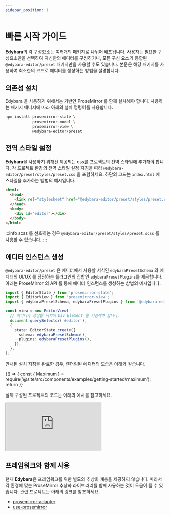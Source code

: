 ```yaml
---
sidebar_position: 1 
---
```


# 빠른 시작 가이드

**Edybara**의 각 구성요소는 여러개의 패키지로 나뉘어 배포됩니다. 사용자는 필요한 구성요소만을 선택하여 자신만의 에디터를 구성하거나, 모든 구성 요소가 통합된 `@edybara-editor/preset` 패키지만을 사용할 수도 있습니다. 본문은 해당 패키지를 사용하여 최소한의 코드로 에디터를 생성하는 방법을 설명합니다.

## 의존성 설치

Edybara 을 사용하기 위해서는 기반인 ProseMirror 를 함께 설치해야 합니다. 사용하는 패키지 매니저에 따라 아래의 설치 명령어를 사용합니다.

```bash npm2yarn
npm install prosemirror-state \
            prosemirror-model \
            prosemirror-view \
            @edybara-editor/preset
```

## 전역 스타일 설정

**Edybara**을 사용하기 위해선 제공되는 css를 프로젝트의 전역 스타일에 추가해야 합니다. 각 프로젝트 환경의 전역 스타일 설정 지침을 따라 `@edybara-editor/preset/styles/preset.css` 을 포함하세요. 하단의 코드는 `index.html` 에 스타일을 추가하는 방법의 예시입니다.

```html title="/src/index.html"
<html>
  <head>
    <link rel="stylesheet" href="@edybara-editor/preset/styles/preset.css">
  </head>
  <body>
    <div id="editor"></div>
  </body>
</html>
```

:::info
scss 를 선호하는 경우 `@edybara-editor/preset/styles/preset.scss` 를 사용할 수 있습니다.
:::

## 에디터 인스턴스 생성

`@edybara-editor/preset` 은 에디터에서 사용할 서식인 `edybaraPresetSchema` 와 에디터의 UI/UX 를 담당하는 플러그인의 집합인 `edybaraPresetPlugins`를 제공합니다. 아래는 ProseMirror 의 API 를 통해 에디터 인스턴스를 생성하는 방법의 예시입니다.

```typescript title="/src/index.ts"
import { EditorState } from 'prosemirror-state';
import { EditorView } from 'prosemirror-view';
import { edybaraPresetSchema, edybaraPresetPlugins } from '@edybara-editor/preset';

const view = new EditorView(
  // 에디터가 생성될 위치의 Div Element 를 지정해야 합니다.
  document.querySelector('#editor'),
  {
    state: EditorState.create({
      schema: edybaraPresetSchema(),
      plugins: edybaraPresetPlugins(),
    }),
  },
);
```

안내된 설치 지침을 완료한 경우, 렌더링된 에디터의 모습은 아래와 같습니다.

<BrowserOnly>
  {() => {
    const { Maximum } = require('@site/src/components/examples/getting-started/maximum');
    return <Maximum style={{ height: '300px' }} />
  }}
</BrowserOnly>

실제 구성된 프로젝트의 코드는 아래의 예시를 참고하세요.

<iframe className='stackblitz' src="https://stackblitz.com/edit/typescript-tm1j7h?ctl=1&embed=1"></iframe>

## 프레임워크와 함께 사용

현재 **Edybara**은 프레임워크를 위한 별도의 추상화 계층을 제공하지 않습니다. 따라서 각 환경에 맞는 ProseMirror 추상화 라이브러리를 함께 사용하는 것이 도움이 될 수 있습니다. 관련 프로젝트는 아래의 링크를 참조하세요. 

- [prosemirror-adapter](https://github.com/Saul-Mirone/prosemirror-adapter)
- [use-prosemirror](https://github.com/ponymessenger/use-prosemirror)